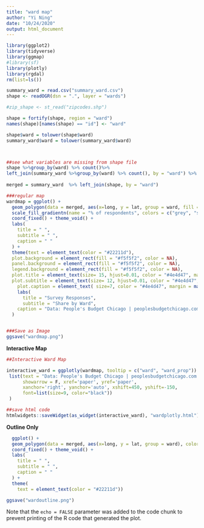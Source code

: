 ```yaml
---
title: "ward map"
author: "Yi Ning"
date: "10/24/2020"
output: html_document
---
```

```r
library(ggplot2)
library(tidyverse)
library(ggmap)
#library(sf)
library(plotly)
library(rgdal)
rm(list=ls())
```

```r
summary_ward = read.csv("summary_ward.csv")
shape <- readOGR(dsn = ".", layer = "wards")

#zip_shape <- st_read("zipcodes.shp")
```

```r
shape = fortify(shape, region = "ward")
names(shape)[names(shape) == "id"] <- "ward"

shape$ward = tolower(shape$ward)
summary_ward$ward = tolower(summary_ward$ward)



##see what variables are missing from shape file
shape %>%group_by(ward) %>% count()%>%
left_join(summary_ward %>%group_by(ward) %>% count(), by = "ward") %>% arrange(-desc(n.y))
  
merged = summary_ward  %>% left_join(shape, by = "ward")

###regular map
wardmap = ggplot() +
  geom_polygon(data = merged, aes(x=long, y = lat, group = ward, fill = ward_prop), color="white", alpha = .7) +
  scale_fill_gradientn(name = "% of respondents", colors = c("grey", "steelblue1", "steelblue", "steelblue4")) +
  coord_fixed() + theme_void() + 
  labs(
    title = " ",
    subtitle = " ",
    caption = " "
  ) +
  theme(text = element_text(color = "#22211d"),
  plot.background = element_rect(fill = "#f5f5f2", color = NA),
  panel.background = element_rect(fill = "#f5f5f2", color = NA),
  legend.background = element_rect(fill = "#f5f5f2", color = NA),
  plot.title = element_text(size= 15, hjust=0.01, color = "#4e4d47", margin = margin(b = -0.1, t = 0.4, l = 2, unit = "cm")),
  plot.subtitle = element_text(size= 12, hjust=0.01, color = "#4e4d47", margin = margin(b = -0.1, t = 0.4, l = 2, unit = "cm")),
    plot.caption = element_text( size=7, color = "#4e4d47", margin = margin(b = 0.3, r=-99, unit = "cm") )) +
    labs(
      title = "Survey Responses",
      subtitle = "Share by Ward",
    caption = "Data: People's Budget Chicago | peoplesbudgetchicago.com"
  ) 


###Save as Image
ggsave("wardmap.png")

```

**Interactive Map **
```r
##Interactive Ward Map

interactive_ward = ggplotly(wardmap, tooltip = c("ward", "ward_prop")) %>%  layout(annotations = 
 list(text = "Data: People's Budget Chicago | peoplesbudgetchicago.com.", 
      showarrow = F, xref='paper', yref='paper', 
      xanchor='right', yanchor='auto', xshift=450, yshift=-150,
      font=list(size=9, color="black"))
 )

##save html code
htmlwidgets::saveWidget(as_widget(interactive_ward), "wardplotly.html")

```


**Outline Only**
```r

  ggplot() +
  geom_polygon(data = merged, aes(x=long, y = lat, group = ward), color="black", fill = "white", size = 1) +
  coord_fixed() + theme_void() + 
  labs(
    title = " ",
    subtitle = " ",
    caption = " "
  ) +
  theme(
    text = element_text(color = "#22211d")) 

ggsave("wardoutline.png")

```


Note that the `echo = FALSE` parameter was added to the code chunk to prevent printing of the R code that generated the plot.
